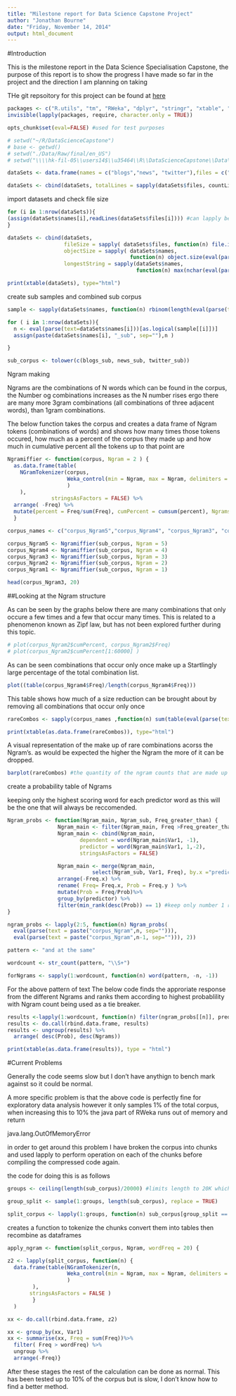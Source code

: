 ```yaml
---
title: "Milestone report for Data Science Capstone Project"
author: "Jonathan Bourne"
date: "Friday, November 14, 2014"
output: html_document
---
```


#Introduction

This is the milestone report in the Data Science Specialisation Capstone, the purpose of this report is to show the progress I have made so far in the project and the direction I am planning on taking

THe git repsoitory for this project can be found at [here](https://github.com/JonnoB/DataScienceCapstone)



```r
packages <- c("R.utils", "tm", "RWeka", "dplyr", "stringr", "xtable", "knitr")
invisible(lapply(packages, require, character.only = TRUE))
```

```r
opts_chunk$set(eval=FALSE) #used for test purposes
```



```r
# setwd("~/R/DataScienceCapstone")
# base <- getwd()
# setwd("./Data/Raw/final/en_US")
# setwd("\\\\hk-fil-05\\users14$\\u35464\\R\\DataScienceCapstone\\Data\\Raw\\final\\en_US")
```


```r
dataSets <- data.frame(names = c("blogs","news", "twitter"),files = c("en_US.blogs.txt", "en_US.news.txt", "en_US.twitter.txt"), stringsAsFactors=FALSE)

dataSets <- cbind(dataSets, totalLines = sapply(dataSets$files, countLines))
```

import datasets and check file size
```r
for (i in 1:nrow(dataSets)){
(assign(dataSets$names[i],readLines(dataSets$files[i]))) #can lapply be used here?
}

dataSets <- cbind(dataSets,
                  fileSize = sapply( dataSets$files, function(n) file.info(n)$size), 
                  objectSize = sapply( dataSets$names, 
                                       function(n) object.size(eval(parse(text=n)))), 
                  longestString = sapply(dataSets$names, 
                                         function(n) max(nchar(eval(parse(text=n))))))
```


```r
print(xtable(dataSets), type="html")
```


create sub samples and combined sub corpus
```r
sample <- sapply(dataSets$names, function(n) rbinom(length(eval(parse(text=n))), 1, 0.01))

for ( i in 1:nrow(dataSets)){
  n <- eval(parse(text=dataSets$names[i]))[as.logical(sample[[i]])]
  assign(paste(dataSets$names[i], "_sub", sep=""),n )

}

sub_corpus <- tolower(c(blogs_sub, news_sub, twitter_sub))
```



Ngram making

Ngrams are the combinations of N words which can be found in the corpus, the Number og combinations increases as the N number rises ergo there are many more 3gram combinations (all combinations of three adjacent words), than 1gram combinations.

The below function takes the corpus and creates a data frame of Ngram tokens (combinations of words) and shows how many times those tokens occured, how much as a percent of the  corpus they made up and how much in cumulative percent all the tokens up to that point are
```r
Ngramiffier <- function(corpus, Ngram = 2 ) {
  as.data.frame(table(
    NGramTokenizer(corpus, 
                   Weka_control(min = Ngram, max = Ngram, delimiters = " \\r\\n\\t.,;:\"()?!")
                   )
    ),
              stringsAsFactors = FALSE) %>%
  arrange( -Freq) %>%
  mutate(percent = Freq/sum(Freq), cumPercent = cumsum(percent), Ngrams = Ngram )
  }

corpus_names <- c("corpus_Ngram5","corpus_Ngram4", "corpus_Ngram3", "corpus_Ngram2", "corpus_Ngram1" )
```


```r
corpus_Ngram5 <- Ngramiffier(sub_corpus, Ngram = 5)
corpus_Ngram4 <- Ngramiffier(sub_corpus, Ngram = 4)
corpus_Ngram3 <- Ngramiffier(sub_corpus, Ngram = 3)
corpus_Ngram2 <- Ngramiffier(sub_corpus, Ngram = 2)
corpus_Ngram1 <- Ngramiffier(sub_corpus, Ngram = 1)
```

```r
head(corpus_Ngram3, 20)
```



##Looking at the Ngram structure

As can be seen by the graphs below there are many combinations that only occure a few times and a few that occur many times. This is related to a phenomenon known as Zipf law, but has not been explored further during this topic.
```r
# plot(corpus_Ngram2$cumPercent, corpus_Ngram2$Freq) 
# plot(corpus_Ngram2$cumPercent[1:60000] )
```

As can be seen combinations that occur only once make up a Startlingly large percentage of the total combination list.
```r
plot((table(corpus_Ngram4$Freq)/length(corpus_Ngram4$Freq)))
```

This table shows how much of a size reduction can be brought about by removing all combinations that occur only once
```r
rareCombos <- sapply(corpus_names ,function(n) sum(table(eval(parse(text=n))$Freq)[1:2]/length(eval(parse(text=n))$Freq)))
```


```r
print(xtable(as.data.frame(rareCombos)), type="html")
```

A visual representation of the make up of rare combinations acorss the Ngram's. as would be expected the higher the Ngram the more of it can be dropped.
```r
barplot(rareCombos) #the quantity of the ngram counts that are made up of single or double observations
```


create a probability table of Ngrams

keeping only the highest scoring word for each predictor word as this will be the one that will always be reccomended.
```r
Ngram_probs <- function(Ngram_main, Ngram_sub, Freq_greater_than) {
                Ngram_main <- filter(Ngram_main, Freq >Freq_greater_than)
                Ngram_main <- cbind(Ngram_main, 
                       dependent = word(Ngram_main$Var1, -1), 
                       predictor = word(Ngram_main$Var1, 1,-2), 
                       stringsAsFactors = FALSE)

                Ngram_main <- merge(Ngram_main, 
                           select(Ngram_sub, Var1, Freq), by.x ="predictor", by.y = "Var1") %>%
                arrange(-Freq.x) %>%
                rename( Freq= Freq.x, Prob = Freq.y ) %>%
                mutate(Prob = Freq/Prob)%>%
                group_by(predictor) %>%
                filter(min_rank(desc(Prob)) == 1) #keep only number 1 ranked combination
}
```



```r
ngram_probs <- lapply(2:5, function(n) Ngram_probs(
  eval(parse(text = paste("corpus_Ngram",n, sep=""))), 
  eval(parse(text = paste("corpus_Ngram",n-1, sep=""))), 2))

pattern <- "and at the same"

wordcount <- str_count(pattern, "\\S+")

forNgrams <- sapply(1:wordcount, function(n) word(pattern, -n, -1))
```


For the above pattern of text The below code finds the approriate response from the different Ngrams and ranks them according to highest probablility with Ngram count being used as a tie breaker.
```r
results <-lapply(1:wordcount, function(n) filter(ngram_probs[[n]], predictor == forNgrams[[n]]))
results <- do.call(rbind.data.frame, results)
results <- ungroup(results) %>%
  arrange( desc(Prob), desc(Ngrams))
```

```r
print(xtable(as.data.frame(results)), type = "html")
```


#Current Problems

Generally the code seems slow but I don't have anythign to bench mark against so it could be normal.

A more specific problem is that the above code is perfectly fine for exploratory data analysis however it only samples 1% of the total corpus, when increasing this to 10% the java part of RWeka runs out of memory and return

java.lang.OutOfMemoryError

in order to get around this problem I have broken the corpus into chunks and used lapply to perform operation on each of the chunks before compiling the compressed code again.

the code for doing this is as follows

```r
groups <- ceiling(length(sub_corpus)/20000) #limits length to 20K which should be managable

group_split <- sample(1:groups, length(sub_corpus), replace = TRUE)

split_corpus <- lapply(1:groups, function(n) sub_corpus[group_split == n])
```

creates a function to tokenize the chunks convert them into tables then recombine as dataframes
```r
apply_ngram <- function(split_corpus, Ngram, wordFreq = 20) {

z2 <- lapply(split_corpus, function(n) { 
  data.frame(table(NGramTokenizer(n, 
                   Weka_control(min = Ngram, max = Ngram, delimiters = " \\r\\n\\t.,;:\"()?!")
                   )
        ),
       stringsAsFactors = FALSE )
        }
  )

xx <- do.call(rbind.data.frame, z2)

xx <- group_by(xx, Var1)
xx <- summarise(xx, Freq = sum(Freq))%>%
  filter( Freq > wordFreq) %>%
  ungroup %>%
  arrange(-Freq)}
```

After these stages the rest of the calculation can be done as normal. This has been tested up to 10% of the corpus but is slow, I don't know how to find a better method. 
